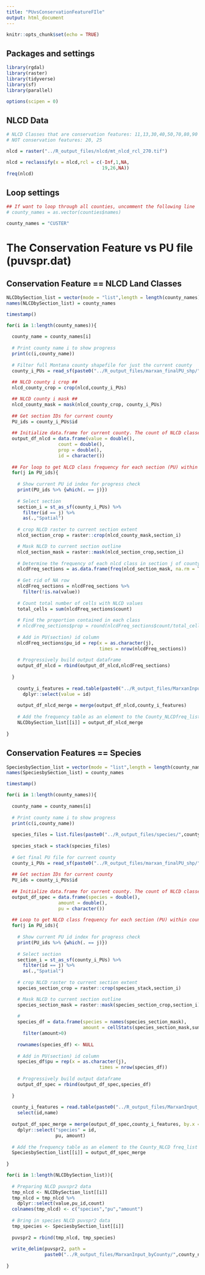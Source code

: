 ```yaml
---
title: "PUvsConservationFeatureFIle"
output: html_document
---
```


```r
knitr::opts_chunk$set(echo = TRUE)
```

## Packages and settings
```r
library(rgdal)
library(raster)
library(tidyverse)
library(sf)
library(parallel)

options(scipen = 0)
```

## NLCD Data
```r
# NLCD Classes that are conservation features: 11,13,30,40,50,70,80,90
# NOT conservation features: 20, 25 

nlcd = raster("../R_output_files/nlcd/mt_nlcd_rcl_270.tif")

nlcd = reclassify(x = nlcd,rcl = c(-Inf,1,NA,
                                   19,26,NA))
freq(nlcd)

```


## Loop settings
```r

## If want to loop through all counties, uncomment the following line
# county_names = as.vector(counties$names)

county_names = "CUSTER"
```


# The Conservation Feature vs PU file (puvspr.dat)
## Conservation Feature == NLCD Land Classes
```r

NLCDbySection_list = vector(mode = "list",length = length(county_names))
names(NLCDbySection_list) = county_names

timestamp()

for(i in 1:length(county_names)){
  
  county_name = county_names[i]
  
  # Print county name i to show progress
  print(c(i,county_name))
  
  # Filter full Montana county shapefile for just the current county
  county_i_PUs = read_sf(paste0("../R_output_files/marxan_finalPU_shp/",county_name,"/",county_name,"_finalPU.shp"))
  
  ## NLCD county i crop ##
  nlcd_county_crop = crop(nlcd,county_i_PUs)

  ## NLCD county i mask ##
  nlcd_county_mask = mask(nlcd_county_crop, county_i_PUs)
  
  ## Get section IDs for current county
  PU_ids = county_i_PUs$id
  
  ## Initialize data.frame for current county. The count of NLCD classes in each section within county 'i' will be placed in this data.frame.
  output_df_nlcd = data.frame(value = double(),
                   count = double(),
                   prop = double(),
                   id = character())
  
  ## For loop to get NLCD class frequency for each section (PU) within county i ####
  for(j in PU_ids){
    
    # Show current PU id index for progress check
    print(PU_ids %>% {which(. == j)})
    
    # Select section
    section_i = st_as_sf(county_i_PUs) %>% 
      filter(id == j) %>% 
      as(.,"Spatial")
    
    # crop NLCD raster to current section extent
    nlcd_section_crop = raster::crop(nlcd_county_mask,section_i)

    # Mask NLCD to current section outline
    nlcd_section_mask = raster::mask(nlcd_section_crop,section_i)
    
    # Determine the frequency of each nlcd class in section j of county i
    nlcdFreq_sections = as.data.frame(freq(nlcd_section_mask, na.rm = T))
  
    # Get rid of NA row
    nlcdFreq_sections = nlcdFreq_sections %>% 
      filter(!is.na(value))
  
    # Count total number of cells with NLCD values
    total_cells = sum(nlcdFreq_sections$count)
  
    # Find the proportion contained in each class
    # nlcdFreq_sections$prop = round(nlcdFreq_sections$count/total_cells,4)
    
    # Add in PU(section) id column
    nlcdFreq_sections$pu_id = rep(x = as.character(j),
                                  times = nrow(nlcdFreq_sections))
    
    # Progressively build output dataframe
    output_df_nlcd = rbind(output_df_nlcd,nlcdFreq_sections)
    
  }
  
    county_i_features = read.table(paste0("../R_output_files/MarxanInput_byCounty/",county_name,"/spec.dat"), header = T) %>% 
      dplyr::select(value = id)
  
    output_df_nlcd_merge = merge(output_df_nlcd,county_i_features)
  
    # Add the frequency table as an element to the County_NLCDfreq_list
    NLCDbySection_list[[i]] = output_df_nlcd_merge
  
}

```

## Conservation Features == Species
```r

SpeciesbySection_list = vector(mode = "list",length = length(county_names))
names(SpeciesbySection_list) = county_names

timestamp()

for(i in 1:length(county_names)){
  
  county_name = county_names[i]
  
  # Print county name i to show progress
  print(c(i,county_name))
  
  species_files = list.files(paste0("../R_output_files/species/",county_name), pattern = ".tif$", full.names = T)
  
  species_stack = stack(species_files)
  
  # Get final PU file for current county
  county_i_PUs = read_sf(paste0("../R_output_files/marxan_finalPU_shp/",county_name,"/",county_name,"_finalPU.shp"))
  
  ## Get section IDs for current county
  PU_ids = county_i_PUs$id
  
  ## Initialize data.frame for current county. The count of NLCD classes in each section within county 'i' will be placed in this data.frame.
  output_df_spec = data.frame(species = double(),
                   amount = double(),
                   pu = character())
  
  ## Loop to get NLCD class frequency for each section (PU) within county i ####
  for(j in PU_ids){
    
    # Show current PU id index for progress check
    print(PU_ids %>% {which(. == j)})
    
    # Select section
    section_i = st_as_sf(county_i_PUs) %>% 
      filter(id == j) %>% 
      as(.,"Spatial")
    
    # crop NLCD raster to current section extent
    species_section_crop = raster::crop(species_stack,section_i)

    # Mask NLCD to current section outline
    species_section_mask = raster::mask(species_section_crop,section_i)
    
    # 
    species_df = data.frame(species = names(species_section_mask),
                            amount = cellStats(species_section_mask,sum)) %>% 
      filter(amount>0)
    
    rownames(species_df) <- NULL
  
    # Add in PU(section) id column
    species_df$pu = rep(x = as.character(j),
                                  times = nrow(species_df))
    
    # Progressively build output dataframe
    output_df_spec = rbind(output_df_spec,species_df)
    
  }
  
  county_i_features = read.table(paste0("../R_output_files/MarxanInput_byCounty/",county_name,"/spec.dat"), header = T) %>% 
    select(id,name)
  
  output_df_spec_merge = merge(output_df_spec,county_i_features, by.x = 'species', by.y = 'name') %>% 
    dplyr::select("species" = id,
                  pu, amount)
  
  # Add the frequency table as an element to the County_NLCD freq_list
  SpeciesbySection_list[[i]] = output_df_spec_merge
  
}

```


```r

for(i in 1:length(NLCDbySection_list)){
  
  # Preparing NLCD puvspr2 data
  tmp_nlcd <- NLCDbySection_list[[i]]
  tmp_nlcd = tmp_nlcd %>% 
    dplyr::select(value,pu_id,count)
  colnames(tmp_nlcd) <- c("species","pu","amount")
  
  # Bring in species NLCD puvspr2 data 
  tmp_species <- SpeciesbySection_list[[i]]
  
  puvspr2 = rbind(tmp_nlcd, tmp_species)
  
  write_delim(puvspr2, path = 
              paste0("../R_output_files/MarxanInput_byCounty/",county_name[i],"/puvspr2.dat"))
  
}
```







